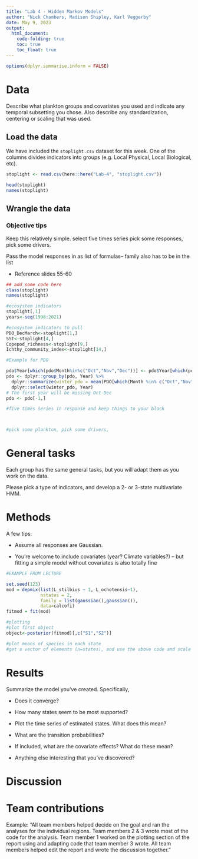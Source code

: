 ```yaml
---
title: "Lab 4 - Hidden Markov Models"
author: "Nick Chambers, Madison Shipley, Karl Veggerby"
date: May 9, 2023
output: 
  html_document:
    code-folding: true
    toc: true
    toc_float: true
---
```


```r
options(dplyr.summarise.inform = FALSE)
```


# Data

Describe what plankton groups and covariates you used and indicate any temporal 
subsetting you chose. Also describe any standardization, centering or scaling 
that was used. 

## Load the data

We have included the `stoplight.csv` dataset for this week. One of the
columns divides indicators into groups (e.g. Local Physical, Local
Biological, etc). 

```r
stoplight <- read.csv(here::here("Lab-4", "stoplight.csv"))

head(stoplight)
names(stoplight)

```

## Wrangle the data

### Objective tips 

Keep this relatively simple. select five times series pick some responses, pick some drivers.

Pass the model responses in as list of formulas-- family also has to be in the list 

* Reference slides 55-60

```r
## add some code here
class(stoplight)
names(stoplight)

#ecosystem indicators
stoplight[,1]  
years<-seq(1998:2021)

#ecosystem indicators to pull
PDO_DecMarch<-stoplight[1,] 
SST<-stoplight[4,] 
Copepod_richness<-stoplight[9,] 
Ichthy_community_index<-stoplight[14,]

#Example for PDO 

pdo$Year[which(pdo$Month%in%c("Oct","Nov","Dec"))] <- pdo$Year[which(pdo$Month%in%c("Oct","Nov","Dec"))] + 1
pdo <- dplyr::group_by(pdo, Year) %>%
  dplyr::summarize(winter_pdo = mean(PDO[which(Month %in% c("Oct","Nov","Dec","Jan","Feb"))])) %>% 
  dplyr::select(winter_pdo, Year)
# The first year will be missing Oct-Dec
pdo <- pdo[-1,]

#five times series in response and keep things to your block 



#pick some plankton, pick some drivers, 
```


# General tasks

Each group has the same general tasks, but you will adapt them as you work on the data.

Please pick a type of indicators, and develop a 2- or 3-state multivariate HMM. 

# Methods

A few tips:

-   Assume all responses are Gaussian.

-   You're welcome to include covariates (year? Climate variables?) --
    but fitting a simple model without covariates is also totally fine
    
```r
#EXAMPLE FROM LECTURE 

set.seed(123)
mod = depmix(list(L_stilbius ~ 1, L_ochotensis~1), 
             nstates = 2, 
             family = list(gaussian(),gaussian()),
             data=calcofi)
fitmod = fit(mod)

#plotting 
#plot first object 
object<-posterior(fitmod)[,c("S1","S2")]

#plot means of species in each state 
#get a vector of elements (n=states), and use the above code and scale by the coeffients 

```

# Results

Summarize the model you've created. Specifically,

-   Does it converge?

-   How many states seem to be most supported?

-   Plot the time series of estimated states. What does this mean?

-   What are the transition probabilities?

-   If included, what are the covariate effects? What do these mean?

-   Anything else interesting that you've discovered?

# Discussion


# Team contributions

Example: "All team members helped decide on the goal and ran the analyses for the individual regions. Team members 2 & 3 wrote most of the code for the analysis. Team member 1 worked on the plotting section of the report using and adapting code that team member 3 wrote. All team members helped edit the report and wrote the discussion together."

